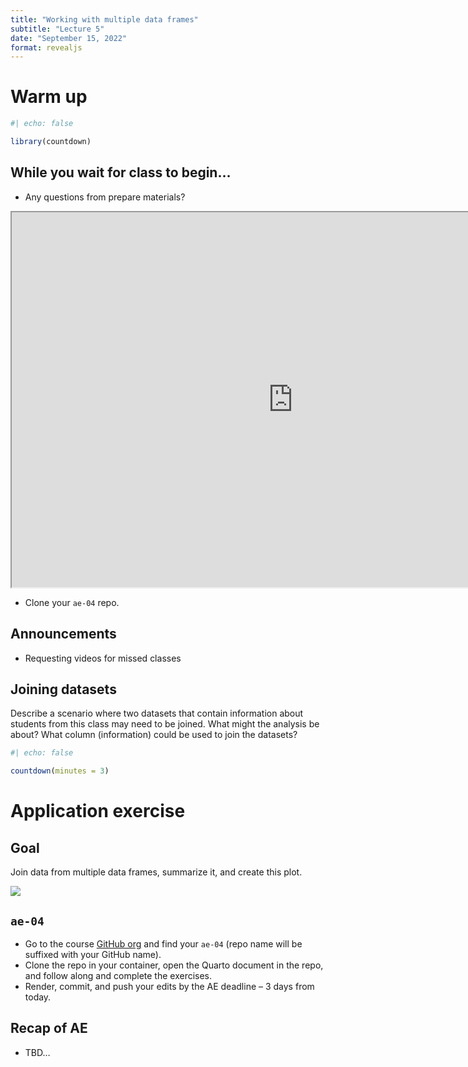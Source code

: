 ```yaml
---
title: "Working with multiple data frames"
subtitle: "Lecture 5"
date: "September 15, 2022"
format: revealjs
---
```


# Warm up

```r
#| echo: false

library(countdown)
```

## While you wait for class to begin...

-   Any questions from prepare materials?

```{=html}
<iframe src="https://app.sli.do/event/9mqwqdqbgesgLASUHGpwU8/embed/polls/52941ba5-0668-4cad-9b86-82505db6b862" width="900" height="600"></iframe>
```
-   Clone your `ae-04` repo.

## Announcements

-   Requesting videos for missed classes

## Joining datasets

::: question
Describe a scenario where two datasets that contain information about students from this class may need to be joined.
What might the analysis be about?
What column (information) could be used to join the datasets?
:::

```r
#| echo: false

countdown(minutes = 3)
```

# Application exercise

## Goal

Join data from multiple data frames, summarize it, and create this plot.

![](images/06/aquaculture-production-by-continent.png){fig-align="center"}

## `ae-04`

::: appex
-   Go to the course [GitHub org](https://github.com/sta199-f22-1) and find your `ae-04` (repo name will be suffixed with your GitHub name).
-   Clone the repo in your container, open the Quarto document in the repo, and follow along and complete the exercises.
-   Render, commit, and push your edits by the AE deadline -- 3 days from today.
:::

## Recap of AE {.smaller}

-   TBD...
